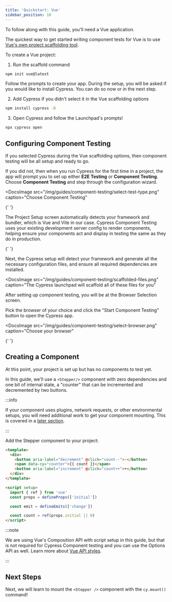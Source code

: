 ```yaml
---
title: 'Quickstart: Vue'
sidebar_position: 10
---
```


<CtBetaAlert></CtBetaAlert>

To follow along with this guide, you'll need a Vue application.

The quickest way to get started writing component tests for Vue is to use
[Vue's own project scaffolding tool](https://vuejs.org/guide/quick-start.html).

To create a Vue project:

1. Run the scaffold command

```bash
npm init vue@latest
```

Follow the prompts to create your app. During the setup, you will be asked if
you would like to install Cypress. You can do so now or in the next step.

2. Add Cypress if you didn't select it in the Vue scaffolding options

```bash
npm install cypress -D
```

3. Open Cypress and follow the Launchpad's prompts!

```bash
npx cypress open
```

## Configuring Component Testing

If you selected Cypress during the Vue scaffolding options, then component
testing will be all setup and ready to go.

If you did not, then when you run Cypress for the first time in a project, the
app will prompt you to set up either **E2E Testing** or **Component Testing**.
Choose **Component Testing** and step through the configuration wizard.

<DocsImage
  src="/img/guides/component-testing/select-test-type.png"
  caption="Choose Component Testing"
>
  {' '}
</DocsImage>

The Project Setup screen automatically detects your framework and bundler, which
is Vue and Vite in our case. Cypress Component Testing uses your existing
development server config to render components, helping ensure your components
act and display in testing the same as they do in production.

<DocsImage src="/img/guides/component-testing/project-setup-vue.png" caption="">
  {' '}
</DocsImage>

Next, the Cypress setup will detect your framework and generate all the
necessary configuration files, and ensure all required dependencies are
installed.

<DocsImage
  src="/img/guides/component-testing/scaffolded-files.png"
  caption="The Cypress launchpad will scaffold all of these files for you"
></DocsImage>

After setting up component testing, you will be at the Browser Selection screen.

Pick the browser of your choice and click the "Start Component Testing" button
to open the Cypress app.

<DocsImage
  src="/img/guides/component-testing/select-browser.png"
  caption="Choose your browser"
>
  {' '}
</DocsImage>

## Creating a Component

At this point, your project is set up but has no components to test yet.

In this guide, we'll use a `<Stepper/>` component with zero dependencies and one
bit of internal state, a "counter" that can be incremented and decremented by
two buttons.

:::info

If your component uses plugins, network requests, or other environmental setups,
you will need additional work to get your component mounting. This is covered in
a [later section](/guides/component-testing/custom-mount-vue).

:::

Add the Stepper component to your project:

```html title=Stepper.vue
<template>
  <div>
    <button aria-label="decrement" @click="count--">-</button>
    <span data-cy="counter">{{ count }}</span>
    <button aria-label="increment" @click="count++">+</button>
  </div>
</template>

<script setup>
  import { ref } from 'vue'
  const props = defineProps(['initial'])

  const emit = defineEmits(['change'])

  const count = ref(props.initial || 0)
</script>
```

:::note

We are using Vue's Composition API with script setup in this guide, but that
is not required for Cypress Component testing and you can use the Options API
as well. Learn more about
[Vue API styles](https://vuejs.org/guide/introduction.html#api-styles).

:::

## Next Steps

Next, we will learn to mount the `<Stepper />` component with the `cy.mount()` command!
